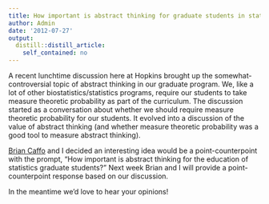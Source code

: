 ```yaml
---
title: How important is abstract thinking for graduate students in statistics?
author: Admin
date: '2012-07-27'
output:
  distill::distill_article:
    self_contained: no
---
```


A recent lunchtime discussion here at Hopkins brought up the somewhat-controversial topic of abstract thinking in our graduate program. We, like a lot of other biostatistics/statistics programs, require our students to take measure theoretic probability as part of the curriculum. The discussion started as a conversation about whether we should require measure theoretic probability for our students. It evolved into a discussion of the value of abstract thinking (and whether measure theoretic probability was a good tool to measure abstract thinking).

<a href="http://www.bcaffo.com/" target="_blank">Brian Caffo</a> and I decided an interesting idea would be a point-counterpoint with the prompt, &#8220;How important is abstract thinking for the education of statistics graduate students?&#8221; Next week Brian and I will provide a point-counterpoint response based on our discussion.

In the meantime we&#8217;d love to hear your opinions!
